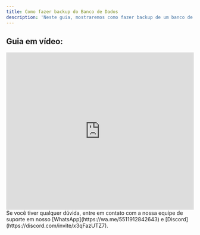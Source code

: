 ```yaml
---
title: Como fazer backup do Banco de Dados
description: 'Neste guia, mostraremos como fazer backup de um banco de dados.'
---
```


## Guia em vídeo:
<iframe
  width="100%"
  height="422"
  src="https://www.youtube.com/embed/4dWxsXKyOBc?si=C11-JHGlw_8N1zWf"
  title="YouTube video player"
  frameborder="0"
  allow="accelerometer; autoplay; clipboard-write; encrypted-media; gyroscope; picture-in-picture"
  allowfullscreen
></iframe>

<Check>
Se você tiver qualquer dúvida, entre em contato com a nossa equipe de suporte
em nosso [WhatsApp](https://wa.me/5511912842643) 
e [Discord](https://discord.com/invite/x3qFazUTZ7).
</Check>